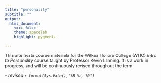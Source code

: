 ---
title: "personality"
subtitle: ""
output:
  html_document:
    toc: false
    theme: spacelab 
    highlight: pygments

---

This site hosts course materials for the Wilkes Honors College (WHC) *Intro to Personality* course taught by Professor Kevin Lanning. It is a work in progress, and will be continuously revised throughout the term.

\- *revised `r format(Sys.Date(),"%B %d, %Y")`*

